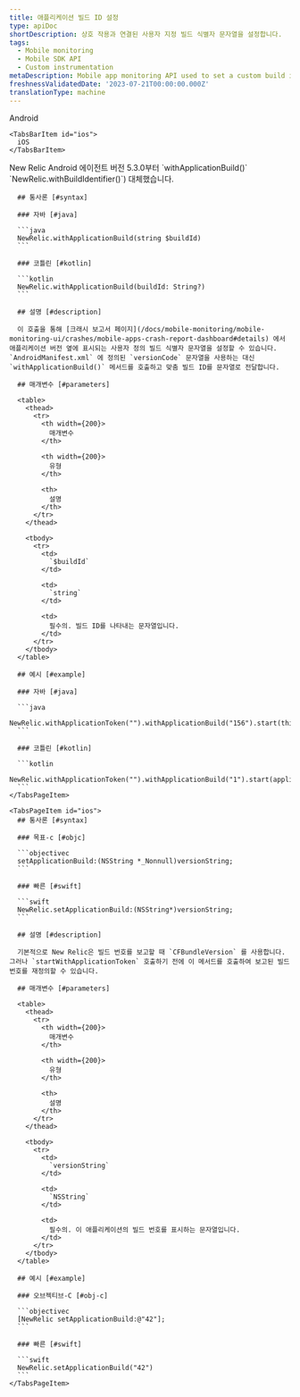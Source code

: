 ```yaml
---
title: 애플리케이션 빌드 ID 설정
type: apiDoc
shortDescription: 상호 작용과 연결된 사용자 지정 빌드 식별자 문자열을 설정합니다.
tags:
  - Mobile monitoring
  - Mobile SDK API
  - Custom instrumentation
metaDescription: Mobile app monitoring API used to set a custom build identifier string that is associated with an interaction.
freshnessValidatedDate: '2023-07-21T00:00:00.000Z'
translationType: machine
---
```


<Tabs>
  <TabsBar>
    <TabsBarItem id="android">
      Android
    </TabsBarItem>

    <TabsBarItem id="ios">
      iOS
    </TabsBarItem>
  </TabsBar>

  <TabsPages>
    <TabsPageItem id="android">
      <Callout variant="important">
        New Relic Android 에이전트 버전 5.3.0부터 `withApplicationBuild()` `NewRelic.withBuildIdentifier()`) 대체했습니다.
      </Callout>

      ## 통사론 [#syntax]

      ### 자바 [#java]

      ```java
      NewRelic.withApplicationBuild(string $buildId)
      ```

      ### 코틀린 [#kotlin]

      ```kotlin
      NewRelic.withApplicationBuild(buildId: String?)
      ```

      ## 설명 [#description]

      이 호출을 통해 [크래시 보고서 페이지](/docs/mobile-monitoring/mobile-monitoring-ui/crashes/mobile-apps-crash-report-dashboard#details) 에서 애플리케이션 버전 옆에 표시되는 사용자 정의 빌드 식별자 문자열을 설정할 수 있습니다. `AndroidManifest.xml` 에 정의된 `versionCode` 문자열을 사용하는 대신 `withApplicationBuild()` 메서드를 호출하고 맞춤 빌드 ID를 문자열로 전달합니다.

      ## 매개변수 [#parameters]

      <table>
        <thead>
          <tr>
            <th width={200}>
              매개변수
            </th>

            <th width={200}>
              유형
            </th>

            <th>
              설명
            </th>
          </tr>
        </thead>

        <tbody>
          <tr>
            <td>
              `$buildId`
            </td>

            <td>
              `string`
            </td>

            <td>
              필수의. 빌드 ID를 나타내는 문자열입니다.
            </td>
          </tr>
        </tbody>
      </table>

      ## 예시 [#example]

      ### 자바 [#java]

      ```java
      NewRelic.withApplicationToken("").withApplicationBuild("156").start(this.getApplication());
      ```

      ### 코틀린 [#kotlin]

      ```kotlin
      NewRelic.withApplicationToken("").withApplicationBuild("1").start(applicationContext)
      ```
    </TabsPageItem>

    <TabsPageItem id="ios">
      ## 통사론 [#syntax]

      ### 목표-c [#objc]

      ```objectivec
      setApplicationBuild:(NSString *_Nonnull)versionString;
      ```

      ### 빠른 [#swift]

      ```swift
      NewRelic.setApplicationBuild:(NSString*)versionString;
      ```

      ## 설명 [#description]

      기본적으로 New Relic은 빌드 번호를 보고할 때 `CFBundleVersion` 를 사용합니다. 그러나 `startWithApplicationToken` 호출하기 전에 이 메서드를 호출하여 보고된 빌드 번호를 재정의할 수 있습니다.

      ## 매개변수 [#parameters]

      <table>
        <thead>
          <tr>
            <th width={200}>
              매개변수
            </th>

            <th width={200}>
              유형
            </th>

            <th>
              설명
            </th>
          </tr>
        </thead>

        <tbody>
          <tr>
            <td>
              `versionString`
            </td>

            <td>
              `NSString`
            </td>

            <td>
              필수의. 이 애플리케이션의 빌드 번호를 표시하는 문자열입니다.
            </td>
          </tr>
        </tbody>
      </table>

      ## 예시 [#example]

      ### 오브젝티브-C [#obj-c]

      ```objectivec
      [NewRelic setApplicationBuild:@"42"];
      ```

      ### 빠른 [#swift]

      ```swift
      NewRelic.setApplicationBuild("42")
      ```
    </TabsPageItem>
  </TabsPages>
</Tabs>